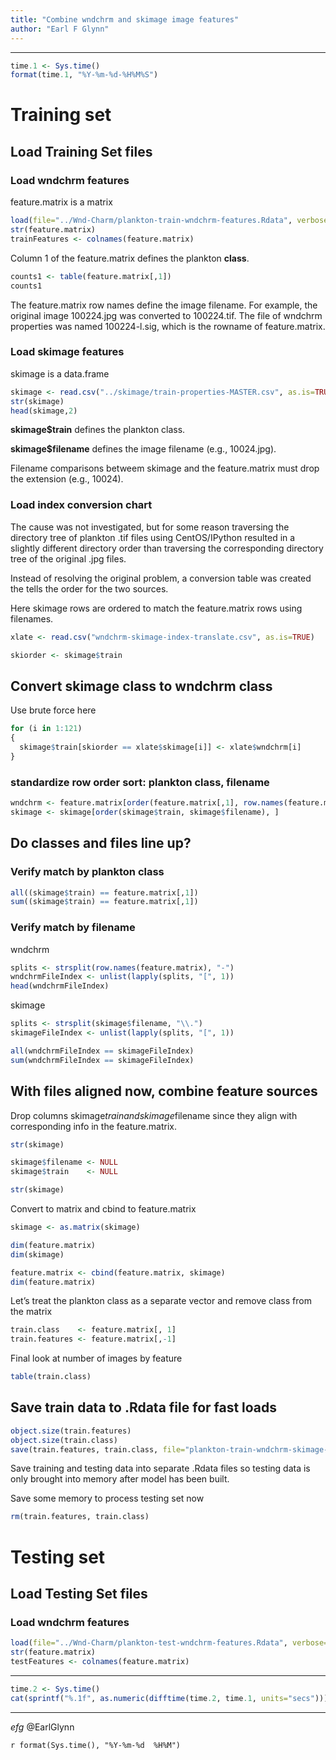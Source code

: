 ```yaml
---
title: "Combine wndchrm and skimage image features"
author: "Earl F Glynn"
---
```


*****

```r
time.1 <- Sys.time()
format(time.1, "%Y-%m-%d-%H%M%S")
```      
# Training set

## Load Training Set files

### Load wndchrm features 

feature.matrix is a matrix

```r
load(file="../Wnd-Charm/plankton-train-wndchrm-features.Rdata", verbose=TRUE)   
str(feature.matrix)
trainFeatures <- colnames(feature.matrix)
```

Column 1 of the feature.matrix defines the plankton **class**.

```r
counts1 <- table(feature.matrix[,1])
counts1
```

The feature.matrix row names define the image filename.  For example, the original image 100224.jpg was converted to 100224.tif.  The file of wndchrm properties was named 100224-l.sig, which is the rowname of feature.matrix.

### Load skimage features

skimage is a data.frame

```r
skimage <- read.csv("../skimage/train-properties-MASTER.csv", as.is=TRUE)
str(skimage)
head(skimage,2)
```

**skimage$train** defines the plankton class.  

**skimage$filename** defines the image filename (e.g., 10024.jpg).

Filename comparisons betweem skimage and the feature.matrix must drop the extension (e.g., 10024).

### Load index conversion chart

The cause was not investigated, but for some reason traversing the directory tree of plankton .tif files using CentOS/IPython resulted in a slightly different directory order than traversing the corresponding directory tree of the original .jpg files.  

Instead of resolving the original problem, a conversion table was created the tells the order for the two sources.

Here skimage rows are ordered to match the feature.matrix rows using filenames.

```r
xlate <- read.csv("wndchrm-skimage-index-translate.csv", as.is=TRUE)

skiorder <- skimage$train
```

## Convert skimage class to wndchrm class

Use brute force here

```r
for (i in 1:121)
{
  skimage$train[skiorder == xlate$skimage[i]] <- xlate$wndchrm[i]
}
```

### standardize row order sort:  plankton class, filename

```r
wndchrm <- feature.matrix[order(feature.matrix[,1], row.names(feature.matrix) ),]
skimage <- skimage[order(skimage$train, skimage$filename), ]
```

## Do classes and files line up?

### Verify match by plankton class

```r
all((skimage$train) == feature.matrix[,1])
sum((skimage$train) == feature.matrix[,1])
```

### Verify match by filename

wndchrm
```r
splits <- strsplit(row.names(feature.matrix), "-")
wndchrmFileIndex <- unlist(lapply(splits, "[", 1))
head(wndchrmFileIndex)
```

skimage
```r
splits <- strsplit(skimage$filename, "\\.")
skimageFileIndex <- unlist(lapply(splits, "[", 1))

all(wndchrmFileIndex == skimageFileIndex)
sum(wndchrmFileIndex == skimageFileIndex)
```

## With files aligned now, combine feature sources

Drop columns skimage$train and skimage$filename since they align with corresponding info in the feature.matrix.

```r
str(skimage)

skimage$filename <- NULL
skimage$train    <- NULL

str(skimage)

```

Convert to matrix and cbind to feature.matrix

```r
skimage <- as.matrix(skimage)

dim(feature.matrix)
dim(skimage)

feature.matrix <- cbind(feature.matrix, skimage)
dim(feature.matrix)
```

Let's treat the plankton class as a separate vector and remove class from the matrix

```r
train.class    <- feature.matrix[, 1]
train.features <- feature.matrix[,-1]
```

Final look at number of images by feature

```r
table(train.class)
```

## Save train data to .Rdata file for fast loads
```r
object.size(train.features)
object.size(train.class)
save(train.features, train.class, file="plankton-train-wndchrm-skimage-features.Rdata")
```

Save training and testing data into separate .Rdata files so testing data is only brought into memory after model has been built.

Save some memory to process testing set now
```r
rm(train.features, train.class)
```

# Testing set

## Load Testing Set files

### Load wndchrm features 

```r
load(file="../Wnd-Charm/plankton-test-wndchrm-features.Rdata", verbose=TRUE)   
str(feature.matrix)
testFeatures <- colnames(feature.matrix)
```



*****

```r
time.2 <- Sys.time()
cat(sprintf("%.1f", as.numeric(difftime(time.2, time.1, units="secs"))), " secs\n")
```

*****

*efg* @EarlGlynn

`r format(Sys.time(), "%Y-%m-%d  %H%M")`               